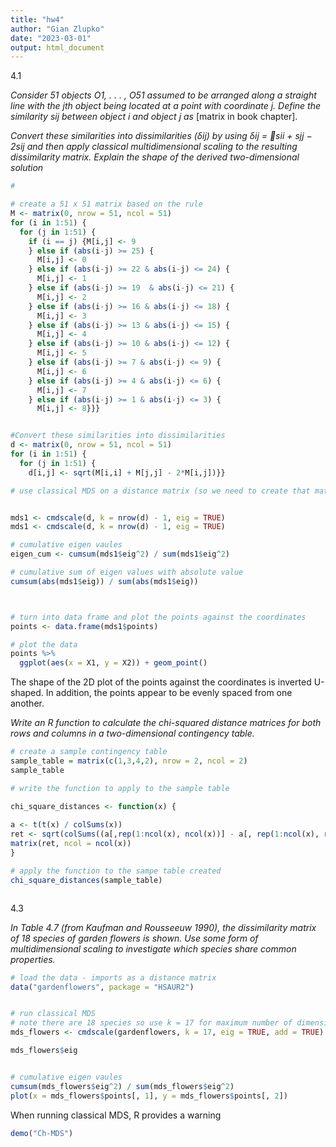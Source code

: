 ```yaml
---
title: "hw4"
author: "Gian Zlupko"
date: "2023-03-01"
output: html_document
---
```



4.1 

*Consider 51 objects O1, . . . , O51 assumed to be arranged along a straight line with the jth object being located at a point with coordinate j. Define the similarity sij between object i and object j as* [matrix in book chapter].

*Convert these similarities into dissimilarities (δij) by using δij = 􏰓sii + sjj − 2sij and then apply classical multidimensional scaling to the resulting dissimilarity matrix. Explain the shape of the derived two-dimensional solution*
```r

# 

# create a 51 x 51 matrix based on the rule
M <- matrix(0, nrow = 51, ncol = 51)
for (i in 1:51) {
  for (j in 1:51) {
    if (i == j) {M[i,j] <- 9
    } else if (abs(i-j) >= 25) {
      M[i,j] <- 0
    } else if (abs(i-j) >= 22 & abs(i-j) <= 24) {
      M[i,j] <- 1
    } else if (abs(i-j) >= 19  & abs(i-j) <= 21) {
      M[i,j] <- 2
    } else if (abs(i-j) >= 16 & abs(i-j) <= 18) {
      M[i,j] <- 3
    } else if (abs(i-j) >= 13 & abs(i-j) <= 15) {
      M[i,j] <- 4
    } else if (abs(i-j) >= 10 & abs(i-j) <= 12) {
      M[i,j] <- 5
    } else if (abs(i-j) >= 7 & abs(i-j) <= 9) {
      M[i,j] <- 6
    } else if (abs(i-j) >= 4 & abs(i-j) <= 6) {
      M[i,j] <- 7
    } else if (abs(i-j) >= 1 & abs(i-j) <= 3) {
      M[i,j] <- 8}}}


#Convert these similarities into dissimilarities
d <- matrix(0, nrow = 51, ncol = 51)
for (i in 1:51) {
  for (j in 1:51) {
    d[i,j] <- sqrt(M[i,i] + M[j,j] - 2*M[i,j])}}

# use classical MDS on a distance matrix (so we need to create that matrix, too)


mds1 <- cmdscale(d, k = nrow(d) - 1, eig = TRUE) 
mds1 <- cmdscale(d, k = nrow(d) - 1, eig = TRUE) 

# cumulative eigen vaules
eigen_cum <- cumsum(mds1$eig^2) / sum(mds1$eig^2)

# cumulative sum of eigen values with absolute value 
cumsum(abs(mds1$eig)) / sum(abs(mds1$eig))



# turn into data frame and plot the points against the coordinates
points <- data.frame(mds1$points) 

# plot the data
points %>%
  ggplot(aes(x = X1, y = X2)) + geom_point()

```


The shape of the 2D plot of the points against the coordinates is inverted U-shaped. In addition, the points appear to be evenly spaced from one another.


*Write an R function to calculate the chi-squared distance matrices for both rows and columns in a two-dimensional contingency table.*

```r

# create a sample contingency table 
sample_table = matrix(c(1,3,4,2), nrow = 2, ncol = 2)  
sample_table

# write the function to apply to the sample table

chi_square_distances <- function(x) {
  
a <- t(t(x) / colSums(x))
ret <- sqrt(colSums((a[,rep(1:ncol(x), ncol(x))] - a[, rep(1:ncol(x), rep(ncol(x), ncol(x)))])^2 * sum(x) / rowSums(x)))
matrix(ret, ncol = ncol(x))
} 

# apply the function to the sampe table created 
chi_square_distances(sample_table) 



```



4.3

*In Table 4.7 (from Kaufman and Rousseeuw 1990), the dissimilarity matrix of 18 species of garden flowers is shown. Use some form of multidimensional scaling to investigate which species share common properties.*
```r

# load the data - imports as a distance matrix 
data("gardenflowers", package = "HSAUR2")


# run classical MDS 
# note there are 18 species so use k = 17 for maximum number of dimensions
mds_flowers <- cmdscale(gardenflowers, k = 17, eig = TRUE, add = TRUE) 

mds_flowers$eig


# cumulative eigen vaules
cumsum(mds_flowers$eig^2) / sum(mds_flowers$eig^2)
plot(x = mds_flowers$points[, 1], y = mds_flowers$points[, 2])

```

When running classical MDS, R provides a warning






```r
demo("Ch-MDS") 
```

















